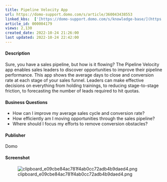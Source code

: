 ```yaml
---
title: Pipeline Velocity App
url: https://domo-support.domo.com/s/article/360043438553
linked_kbs:  ['[https://domo-support.domo.com/s/knowledge-base/](https://domo-support.domo.com/s/knowledge-base/)', '[https://domo-support.domo.com/s/](https://domo-support.domo.com/s/)', '[https://domo-support.domo.com/s/topic/0TO5w000000ZampGAC](https://domo-support.domo.com/s/topic/0TO5w000000ZampGAC)', '[https://domo-support.domo.com/s/topic/0TO5w000000Zan9GAC](https://domo-support.domo.com/s/topic/0TO5w000000Zan9GAC)', '[https://domo-support.domo.com/s/article/360043438553](https://domo-support.domo.com/s/article/360043438553)', '[https://domo-support.domo.com/s/topic/0TO5w000000Zan9GAC/available-apps](https://domo-support.domo.com/s/topic/0TO5w000000Zan9GAC/available-apps)', '[https://domo-support.domo.com/s/article/360043429933](https://domo-support.domo.com/s/article/360043429933)', '[https://domo-support.domo.com/s/article/360043429953](https://domo-support.domo.com/s/article/360043429953)', '[https://domo-support.domo.com/s/article/360042925494](https://domo-support.domo.com/s/article/360042925494)', '[https://domo-support.domo.com/s/article/360043429913](https://domo-support.domo.com/s/article/360043429913)', '[https://domo-support.domo.com/s/article/4408174643607](https://domo-support.domo.com/s/article/4408174643607)', '[https://domo-support.domo.com/s/login/](https://domo-support.domo.com/s/login/)']
article_id: 000004179
views: 2,130
created_date: 2022-10-24 21:26:00
last updated: 2022-10-24 22:42:00
---
```




#### Description


Sure, you have a sales pipeline, but how is it flowing? The Pipeline Velocity app enables sales leaders to discover opportunities to improve their pipeline performance. This app shows the average days to close and conversion rate at each stage of your sales funnel. Leaders can make effective decisions on everything from holding trainings, to reducing stage-to-stage friction, to forecasting the number of leads required to hit quotas.


#### Business Questions


* How can I improve my average sales cycle and conversion rate?
* How efficiently am I moving opportunities through the sales pipeline?
* Where should I focus my efforts to remove conversion obstacles?


#### Publisher


Domo


#### Screenshot


![clipboard_e09cbe84ac781f4ab0cc72adb4b9daed4.png](clipboard_e09cbe84ac781f4ab0cc72adb4b9daed4.png)


#### 



 

